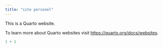 ```yaml
---
title: "site personel"
---
```


This is a Quarto website.

To learn more about Quarto websites visit <https://quarto.org/docs/websites>.

```r
1 + 1
```
